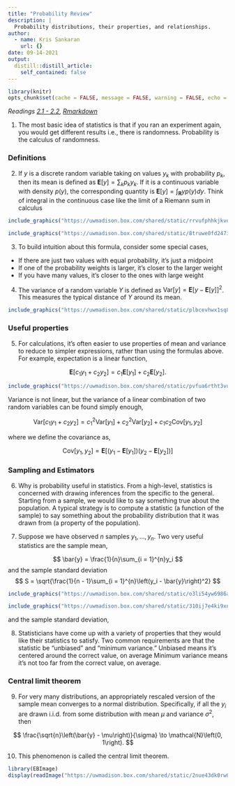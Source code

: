 ```yaml
---
title: "Probability Review"
description: |
  Probability distributions, their properties, and relationships.
author:
  - name: Kris Sankaran
    url: {}
date: 09-14-2021
output:
  distill::distill_article:
    self_contained: false
---
```


```r
library(knitr)
opts_chunk$set(cache = FALSE, message = FALSE, warning = FALSE, echo = FALSE)
```

_Readings [2.1 - 2.2](https://www.wiley.com/en-us/Design+and+Analysis+of+Experiments%2C+10th+Edition-p-9781119492443#content-section), [Rmarkdown](https://github.com/krisrs1128/stat424_f21/blob/main/_posts/2021-08-03-week2-1/week2-1.Rmd)_

1. The most basic idea of statistics is that if you ran an experiment again, you
would get different results i.e., there is randomness. Probability is the
calculus of randomness.

### Definitions

2. If $y$ is a discrete random variable taking on values $y_{k}$ with
probability $p_{k}$, then its mean is defined as $\mathbf{E}\left[y\right] =
\sum_{k} p_{k}y_{k}$. If it is a continuous variable with density
$p\left(y\right)$, the corresponding quantity is $\mathbf{E}\left[y\right] =
\int_{\mathbf{R}} y p\left(y\right) dy$. Think of integral in the continuous case like
the limit of a Riemann sum in calculus

```r
include_graphics("https://uwmadison.box.com/shared/static/rrvufphhkjkvqjkwgvu4pj712hn9tigt.png")
```

```r
include_graphics("https://uwmadison.box.com/shared/static/8truwe0fd247iuq7m5p56f2ylx4nmewn.png")
```


3. To build intuition about this formula, consider some special cases, 
  * If there are just two values with equal probability, it’s just a midpoint
  * If one of the probability weights is larger, it’s closer to the larger weight
  * If you have many values, it’s closer to the ones with large weight
  
  
4. The variance of a random variable $Y$ is defined as $\text{Var}\left[y\right] =
\mathbf{E}\left[y - \mathbf{E}\left[y\right]\right]^2$. This measures the
typical distance of $Y$ around its mean.

```r
include_graphics("https://uwmadison.box.com/shared/static/plbcevhwx1sq8f9rzvn1vdwr7x70syk5.png")
```

### Useful properties

5. For calculations, it’s often easier to use properties of mean and variance to
reduce to simpler expressions, rather than using the formulas above. For
example, expectation is a linear function,

$$
\mathbf{E}\left[c_{1}y_{1} + c_{2}y_{2}\right] = c_{1}\mathbf{E}\left[y_{1}\right] + c_{2}\mathbf{E}\left[y_{2}\right].
$$

```r
include_graphics("https://uwmadison.box.com/shared/static/pvfua6rtht3vubmz50yi3xry02t2elo3.png")
```

Variance is not linear, but the variance of a linear combination of two
random variables can be found simply enough,

$$
\text{Var}\left[c_1 y_1 + c_2 y_2\right] = c_1^2 \text{Var}\left[y_1\right] + 
  c_2^2 \text{Var}\left[y_2\right] +
  c_1 c_2 \text{Cov}\left[y_1, y_2\right]
$$


where we define the covariance as,

$$
\text{Cov}\left[y_1, y_2\right] = \mathbf{E}\left[\left(y_1 - \mathbf{E}\left[y_1\right]\right)\left(
y_2 - \mathbf{E}\left[y_2\right]\right)\right]
$$

### Sampling and Estimators

6. Why is probability useful in statistics. From a high-level, statistics is
concerned with drawing inferences from the specific to the general. Starting
from a sample, we would like to say something true about the population. A
typical strategy is to compute a statistic (a function of the sample) to say
something about the probability distribution that it was drawn from (a property
of the population).

7. Suppose we have observed $n$ samples $y_{1}, \dots, y_{n}$. Two very useful
statistics are the sample mean, 

$$
\bar{y} = \frac{1}{n}\sum_{i = 1}^{n}y_i
$$ 
and the sample standard deviation
$$
S = \sqrt{\frac{1}{n - 1}\sum_{i = 1}^{n}\left(y_i - \bar{y}\right)^2}
$$ 

```r
include_graphics("https://uwmadison.box.com/shared/static/o3li54yw6986aurviiljfmgmrmuh5wms.png")
```

```r
include_graphics("https://uwmadison.box.com/shared/static/310ij7e4ki9xnn4doe191hks8k6h3o9z.png")
```

and the sample standard deviation,

8. Statisticians have come up with a variety of properties that they would like
their statistics to satisfy. Two common requirements are that the statistic be
"unbiased" and "minimum variance." Unbiased means it’s centered around the
correct value, on average Minimum variance means it’s not too far from the
correct value, on average.

### Central limit theorem

9. For very many distributions, an appropriately rescaled version of the sample
mean converges to a normal distribution. Specifically, if all the $y_i$ are
drawn i.i.d. from some distribution with mean $\mu$ and variance $\sigma^2$,
then

$$
\frac{\sqrt{n}\left(\bar{y} - \mu\right)}{\sigma} \to \mathcal{N}\left(0, 1\right).
$$

10. This phenomenon is called the central limit theorem.

```r
library(EBImage)
display(readImage("https://uwmadison.box.com/shared/static/2nue43dk0rw0v25swmbd552qk1bz1jze.png"))
```
